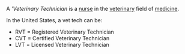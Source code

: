 A '''Veterinary Technician'' is a [[nurse]] in the [[veterinary]] field of [[medicine]].

In the United States, a vet tech can be:
*RVT = Registered Veterinary Technician
*CVT = Certified Veterinary Technician
*LVT = Licensed Veterinary Technician

{{wikipedia}}